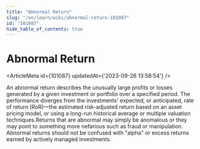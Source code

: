 ```yaml
---
title: "Abnormal Return"
slug: "/en/learn/wiki/abnormal-return-101087"
id: "101087"
hide_table_of_contents: true
---
```



# Abnormal Return

<ArticleMeta id={101087} updatedAt={'2023-09-26 13:58:54'} />
<div className='border-solid border-b border-t-0 my-4 border-[var(--ifm-color-gray-300)]' />

An abnormal return describes the unusually large profits or losses generated by a given investment or portfolio over a specified period. The performance diverges from the investments' expected, or anticipated, rate of return (RoR)—the estimated risk-adjusted return based on an asset pricing model, or using a long-run historical average or multiple valuation techniques.Returns that are abnormal may simply be anomalous or they may point to something more nefarious such as fraud or manipulation. Abnormal returns should not be confused with "alpha" or excess returns earned by actively managed investments.
